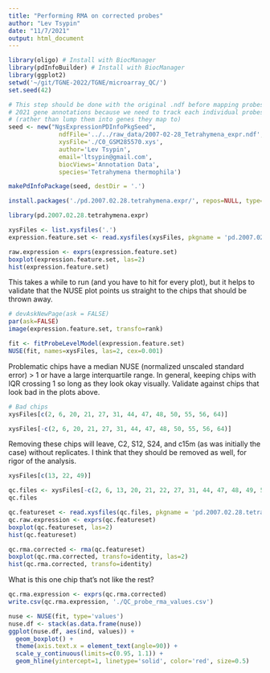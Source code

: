 ```yaml
---
title: "Performing RMA on corrected probes"
author: "Lev Tsypin"
date: "11/7/2021"
output: html_document
---
```


```r
library(oligo) # Install with BiocManager
library(pdInfoBuilder) # Install with BiocManager
library(ggplot2)
setwd('~/git/TGNE-2022/TGNE/microarray_QC/')
set.seed(42)
```

```r
# This step should be done with the original .ndf before mapping probes to
# 2021 gene annotations because we need to track each individual probes
# (rather than lump them into genes they map to)
seed <- new("NgsExpressionPDInfoPkgSeed",
              ndfFile='../../raw_data/2007-02-28_Tetrahymena_expr.ndf',
              xysFile='./C0_GSM285570.xys',
              author='Lev Tsypin',
              email='ltsypin@gmail.com',
              biocViews='Annotation Data',
              species='Tetrahymena thermophila')

makePdInfoPackage(seed, destDir = '.')
```


```r
install.packages('./pd.2007.02.28.tetrahymena.expr/', repos=NULL, type='source')
```

```r
library(pd.2007.02.28.tetrahymena.expr)
```

```r
xysFiles <- list.xysfiles('.')
expression.feature.set <- read.xysfiles(xysFiles, pkgname = 'pd.2007.02.28.tetrahymena.expr')
```

```r
raw.expression <- exprs(expression.feature.set)
boxplot(expression.feature.set, las=2)
hist(expression.feature.set)
```
This takes a while to run (and you have to hit <return> for every plot), but it helps to validate that the NUSE plot points
us straight to the chips that should be thrown away.
```r
# devAskNewPage(ask = FALSE)
par(ask=FALSE)
image(expression.feature.set, transfo=rank)
```


```r
fit <- fitProbeLevelModel(expression.feature.set)
NUSE(fit, names=xysFiles, las=2, cex=0.001)
```

Problematic chips have a median NUSE (normalized unscaled standard error) > 1 
or have a large interquartile range. In general, keeping chips with IQR crossing
1 so long as they look okay visually.
Validate against chips that look bad in the plots above.
```r
# Bad chips
xysFiles[c(2, 6, 20, 21, 27, 31, 44, 47, 48, 50, 55, 56, 64)]
```

```r
xysFiles[-c(2, 6, 20, 21, 27, 31, 44, 47, 48, 50, 55, 56, 64)]
```


Removing these chips will leave, C2, S12, S24, and c15m (as was initially the case) 
without replicates. I think that they should be removed as well, for rigor 
of the analysis.
```r
xysFiles[c(13, 22, 49)]
```

```r
qc.files <- xysFiles[-c(2, 6, 13, 20, 21, 22, 27, 31, 44, 47, 48, 49, 50, 55, 56, 64)]
qc.files
```

```r
qc.featureset <- read.xysfiles(qc.files, pkgname = 'pd.2007.02.28.tetrahymena.expr')
qc.raw.expression <- exprs(qc.featureset)
boxplot(qc.featureset, las=2)
hist(qc.featureset)
```


```r
qc.rma.corrected <- rma(qc.featureset)
boxplot(qc.rma.corrected, transfo=identity, las=2)
hist(qc.rma.corrected, transfo=identity)
```
What is this one chip that's not like the rest?


```r
qc.rma.expression <- exprs(qc.rma.corrected)
write.csv(qc.rma.expression, './QC_probe_rma_values.csv')
```






```r
nuse <- NUSE(fit, type='values')
nuse.df <- stack(as.data.frame(nuse))
ggplot(nuse.df, aes(ind, values)) + 
  geom_boxplot() + 
  theme(axis.text.x = element_text(angle=90)) + 
  scale_y_continuous(limits=c(0.95, 1.1)) +
  geom_hline(yintercept=1, linetype='solid', color='red', size=0.5)
```



